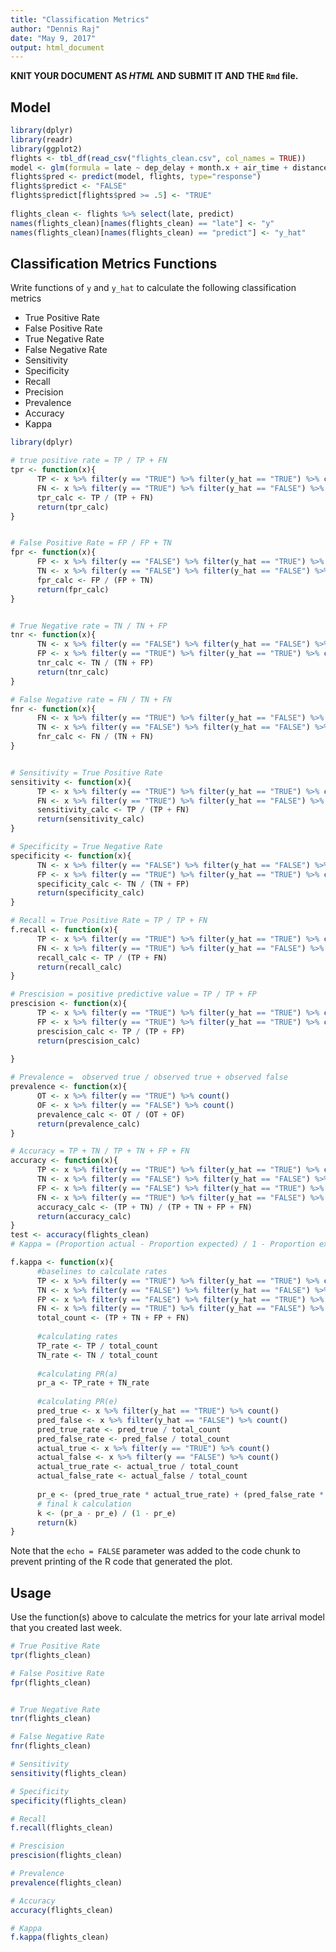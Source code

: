 ---
title: "Classification Metrics"
author: "Dennis Raj"
date: "May 9, 2017"
output: html_document
---


**KNIT YOUR DOCUMENT AS *HTML* AND SUBMIT IT AND THE `Rmd` file.** 

## Model
```{r "model"}
library(dplyr)
library(readr)
library(ggplot2)
flights <- tbl_df(read_csv("flights_clean.csv", col_names = TRUE))
model <- glm(formula = late ~ dep_delay + month.x + air_time + distance + carrier, family = binomial(), data = flights)
flights$pred <- predict(model, flights, type="response")
flights$predict <- "FALSE"
flights$predict[flights$pred >= .5] <- "TRUE" 
  
flights_clean <- flights %>% select(late, predict)
names(flights_clean)[names(flights_clean) == "late"] <- "y"
names(flights_clean)[names(flights_clean) == "predict"] <- "y_hat"  
```

## Classification Metrics Functions 

Write functions of `y` and `y_hat` to calculate the following classification metrics

* True Positive Rate  
* False Positive Rate
* True Negative Rate  
* False Negative Rate 
* Sensitivity 
* Specificity 
* Recall 
* Precision
* Prevalence 
* Accuracy
* Kappa

```{r "definitions"}
library(dplyr)

# true positive rate = TP / TP + FN
tpr <- function(x){
      TP <- x %>% filter(y == "TRUE") %>% filter(y_hat == "TRUE") %>% count()
      FN <- x %>% filter(y == "TRUE") %>% filter(y_hat == "FALSE") %>% count()
      tpr_calc <- TP / (TP + FN)
      return(tpr_calc)
}


# False Positive Rate = FP / FP + TN
fpr <- function(x){
      FP <- x %>% filter(y == "FALSE") %>% filter(y_hat == "TRUE") %>% count()
      TN <- x %>% filter(y == "FALSE") %>% filter(y_hat == "FALSE") %>% count()
      fpr_calc <- FP / (FP + TN)
      return(fpr_calc)
}


# True Negative rate = TN / TN + FP
tnr <- function(x){
      TN <- x %>% filter(y == "FALSE") %>% filter(y_hat == "FALSE") %>% count()
      FP <- x %>% filter(y == "TRUE") %>% filter(y_hat == "TRUE") %>% count()
      tnr_calc <- TN / (TN + FP)
      return(tnr_calc)
}

# False Negative rate = FN / TN + FN
fnr <- function(x){
      FN <- x %>% filter(y == "TRUE") %>% filter(y_hat == "FALSE") %>% count()
      TN <- x %>% filter(y == "FALSE") %>% filter(y_hat == "FALSE") %>% count()
      fnr_calc <- FN / (TN + FN)
}


# Sensitivity = True Positive Rate
sensitivity <- function(x){
      TP <- x %>% filter(y == "TRUE") %>% filter(y_hat == "TRUE") %>% count()
      FN <- x %>% filter(y == "TRUE") %>% filter(y_hat == "FALSE") %>% count()
      sensitivity_calc <- TP / (TP + FN)
      return(sensitivity_calc)
}

# Specificity = True Negative Rate
specificity <- function(x){
      TN <- x %>% filter(y == "FALSE") %>% filter(y_hat == "FALSE") %>% count()
      FP <- x %>% filter(y == "TRUE") %>% filter(y_hat == "TRUE") %>% count()
      specificity_calc <- TN / (TN + FP)
      return(specificity_calc)
}

# Recall = True Positive Rate = TP / TP + FN
f.recall <- function(x){
      TP <- x %>% filter(y == "TRUE") %>% filter(y_hat == "TRUE") %>% count()
      FN <- x %>% filter(y == "TRUE") %>% filter(y_hat == "FALSE") %>% count()
      recall_calc <- TP / (TP + FN)
      return(recall_calc)
}

# Prescision = positive predictive value = TP / TP + FP
prescision <- function(x){
      TP <- x %>% filter(y == "TRUE") %>% filter(y_hat == "TRUE") %>% count()
      FP <- x %>% filter(y == "TRUE") %>% filter(y_hat == "TRUE") %>% count()
      prescision_calc <- TP / (TP + FP)
      return(prescision_calc)
  
}

# Prevalence =  observed true / observed true + observed false
prevalence <- function(x){
      OT <- x %>% filter(y == "TRUE") %>% count()
      OF <- x %>% filter(y == "FALSE") %>% count()
      prevalence_calc <- OT / (OT + OF)
      return(prevalence_calc)
}

# Accuracy = TP + TN / TP + TN + FP + FN
accuracy <- function(x){
      TP <- x %>% filter(y == "TRUE") %>% filter(y_hat == "TRUE") %>% count()
      TN <- x %>% filter(y == "FALSE") %>% filter(y_hat == "FALSE") %>% count()
      FP <- x %>% filter(y == "FALSE") %>% filter(y_hat == "TRUE") %>% count()
      FN <- x %>% filter(y == "TRUE") %>% filter(y_hat == "FALSE") %>% count()
      accuracy_calc <- (TP + TN) / (TP + TN + FP + FN)
      return(accuracy_calc)
}
test <- accuracy(flights_clean)
# Kappa = (Proportion actual - Proportion expected) / 1 - Proportion expected

f.kappa <- function(x){
      #baselines to calculate rates
      TP <- x %>% filter(y == "TRUE") %>% filter(y_hat == "TRUE") %>% count()
      TN <- x %>% filter(y == "FALSE") %>% filter(y_hat == "FALSE") %>% count()
      FP <- x %>% filter(y == "FALSE") %>% filter(y_hat == "TRUE") %>% count()
      FN <- x %>% filter(y == "TRUE") %>% filter(y_hat == "FALSE") %>% count()
      total_count <- (TP + TN + FP + FN)
      
      #calculating rates
      TP_rate <- TP / total_count
      TN_rate <- TN / total_count
      
      #calculating PR(a)
      pr_a <- TP_rate + TN_rate
      
      #calculating PR(e)
      pred_true <- x %>% filter(y_hat == "TRUE") %>% count()
      pred_false <- x %>% filter(y_hat == "FALSE") %>% count()
      pred_true_rate <- pred_true / total_count
      pred_false_rate <- pred_false / total_count
      actual_true <- x %>% filter(y == "TRUE") %>% count()
      actual_false <- x %>% filter(y == "FALSE") %>% count()
      actual_true_rate <- actual_true / total_count
      actual_false_rate <- actual_false / total_count
      
      pr_e <- (pred_true_rate * actual_true_rate) + (pred_false_rate * actual_false_rate)
      # final k calculation  
      k <- (pr_a - pr_e) / (1 - pr_e)
      return(k)
}

```

Note that the `echo = FALSE` parameter was added to the code chunk to prevent printing of the R code that generated the plot.


## Usage 

Use the function(s) above to calculate the metrics for your late arrival model that
you created last week. 

```{r "evaluations"}
# True Positive Rate
tpr(flights_clean)

# False Positive Rate
fpr(flights_clean)


# True Negative Rate
tnr(flights_clean)

# False Negative Rate 
fnr(flights_clean)

# Sensitivity
sensitivity(flights_clean)

# Specificity
specificity(flights_clean)

# Recall
f.recall(flights_clean)

# Prescision
prescision(flights_clean)

# Prevalence
prevalence(flights_clean)

# Accuracy
accuracy(flights_clean)

# Kappa
f.kappa(flights_clean)

```

